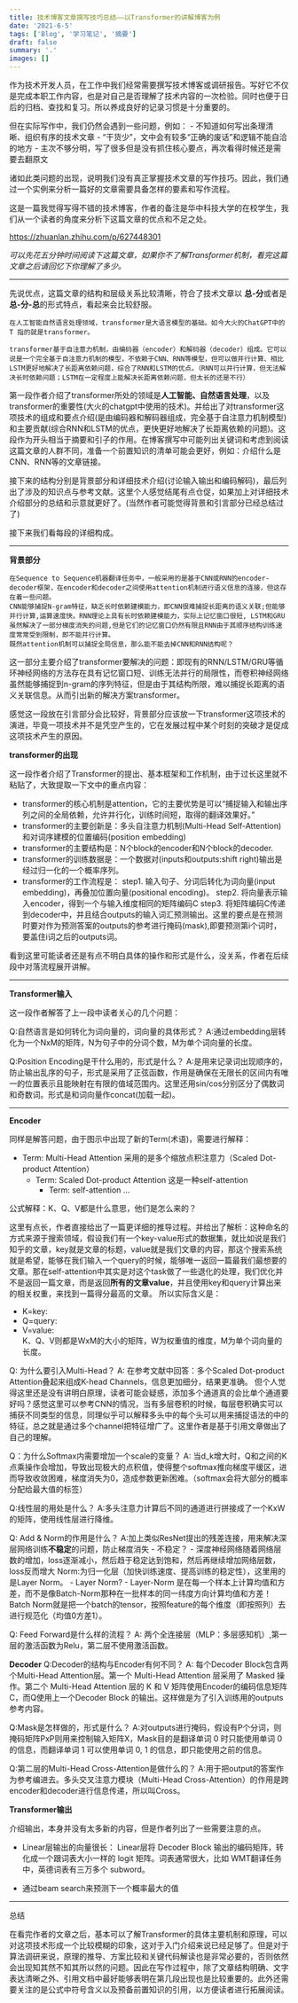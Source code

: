 ```yaml
---
title: 技术博客文章撰写技巧总结——以Transformer的讲解博客为例
date: '2021-6-5'
tags: ['Blog', '学习笔记', '摘要']
draft: false
summary: '.'
images: []
---
```


作为技术开发人员，在工作中我们经常需要撰写技术博客或调研报告。写好它不仅是完成本职工作内容，也是对自己是否理解了技术内容的一次检验。同时也便于日后的归档、查找和复习。所以养成良好的记录习惯是十分重要的。

但在实际写作中，我们仍然会遇到一些问题，例如：
    - 不知道如何写出条理清晰、组织有序的技术文章
    - “干货少”，文中会有较多“正确的废话”和逻辑不能自洽的地方
    - 主次不够分明，写了很多但是没有抓住核心要点，再次看得时候还是需要去翻原文

诸如此类问题的出现，说明我们没有真正掌握技术文章的写作技巧。因此，我们通过一个实例来分析一篇好的文章需要具备怎样的要素和写作流程。

这是一篇我觉得写得不错的技术博客，作者的备注是华中科技大学的在校学生，我们从一个读者的角度来分析下这篇文章的优点和不足之处。


https://zhuanlan.zhihu.com/p/627448301

*可以先花五分钟时间阅读下这篇文章，如果你不了解Transformer机制，看完这篇文章之后请回忆下你理解了多少。*


---
先说优点，这篇文章的结构和层级关系比较清晰，符合了技术文章以 **总-分**或者是 **总-分-总**的形式特点，看起来会比较舒服。


```
在人工智能自然语言处理领域，transformer是大语言模型的基础。如今大火的ChatGPT中的 T 指的就是transformer。

transformer基于自注意力机制，由编码器（encoder）和解码器（decoder）组成。它可以说是一个完全基于自注意力机制的模型，不依赖于CNN、RNN等模型，但可以做并行计算、相比LSTM更好地解决了长距离依赖问题，综合了RNN和LSTM的优点。（RNN可以并行计算，但无法解决长时依赖问题；LSTM在一定程度上能解决长距离依赖问题，但太长的还是不行）
```

第一段作者介绍了transformer所处的领域是**人工智能、自然语言处理**，以及transformer的重要性(大火的chatgpt中使用的技术)。并给出了对transformer这项技术的组成和要点介绍(是由编码器和解码器组成，完全基于自注意力机制模型)和主要贡献(综合RNN和LSTM的优点，更快更好地解决了长距离依赖的问题)。这段作为开头相当于摘要和引子的作用。在博客撰写中可能列出关键词和考虑到阅读这篇文章的人群不同，准备一个前置知识的清单可能会更好，例如：介绍什么是CNN、RNN等的文章链接。


接下来的结构分别是背景部分和详细技术介绍(讨论输入输出和编码解码)，最后列出了涉及的知识点与参考文献。这里个人感觉结尾有点仓促，如果加上对详细技术介绍部分的总结和示意就更好了。(当然作者可能觉得背景和引言部分已经总结过了)

接下来我们看每段的详细构成。

---
**背景部分**

```
在Sequence to Sequence机器翻译任务中，一般采用的是基于CNN或RNN的encoder-decoder框架，在encoder和decoder之间使用attention机制进行语义信息的连接，但这存在着一些问题。
CNN能够捕捉N-gram特征，缺乏长时依赖建模能力，即CNN很难捕捉长距离的语义关联;但能够并行计算,运算速度快。RNN理论上具有长时依赖建模能力，实际上记忆窗口很短, LSTM和GRU虽然解决了一部分梯度消失的问题,但是它们的记忆窗口仍然有限且RNN由于其顺序结构训练速度常常受到限制，即不能并行计算。
既然attention机制可以捕捉全局信息，那么能不能去掉CNN和RNN结构呢？

```
这一部分主要介绍了transformer要解决的问题：即现有的RNN/LSTM/GRU等循环神经网络的方法存在具有记忆窗口短、训练无法并行的局限性，而卷积神经网络虽然能够捕捉到n-gram的序列特征，但是由于其结构所限，难以捕捉长距离的语义关联信息。从而引出新的解决方案transformer。

感觉这一段放在引言部分会比较好，背景部分应该放一下transformer这项技术的演进，毕竟一项技术并不是凭空产生的，它在发展过程中某个时刻的突破才是促成这项技术产生的原因。


**transformer的出现**

这一段作者介绍了Transformer的提出、基本框架和工作机制，由于过长这里就不粘贴了，大致提取一下文中的重点内容：

- transformer的核心机制是attention，它的主要优势是可以“捕捉输入和输出序列之间的全局依赖，允许并行化，训练时间短，取得的翻译效果好。”
- transformer的主要创新是：多头自注意力机制(Multi-Head Self-Attention)和对词序建模的位置编码(position embedding)
- transformer的主要结构是：N个block的encoder和N个block的decoder.
- transformer的训练数据是：一个数据对(inputs和outputs:shift right)输出是经过归一化的一个概率序列。
- transformer的工作流程是：
    step1. 输入句子、分词后转化为词向量(input embedding)，再叠加位置向量(positional encoding)。
    step2. 将向量表示输入encoder，得到一个与输入维度相同的矩阵编码C
    step3. 将矩阵编码C传递到decoder中，并且结合outputs的输入词汇预测输出。这里的要点是在预测时要对作为预测答案的outputs的参考进行掩码(mask),即要预测第i个词时，要盖住i词之后的outputs词。

看到这里可能读者还是有点不明白具体的操作和形式是什么，没关系，作者在后续段中对落流程展开讲解。

---
**Transformer输入**

这一段作者解答了上一段中读者关心的几个问题：

Q:自然语言是如何转化为词向量的，词向量的具体形式？
A:通过embedding层转化为一个NxM的矩阵，N为句子中的分词个数，M为单个词向量的长度。

Q:Position Encoding是干什么用的，形式是什么？
A:是用来记录词出现顺序的，防止输出乱序的句子，形式是采用了正弦函数，作用是确保在无限长的区间内有唯一的位置表示且能映射在有限的值域范围内。这里还用sin/cos分别区分了偶数词和奇数词。形式是和词向量作concat(加载一起)。

---

**Encoder**

同样是解答问题，由于图示中出现了新的Term(术语)，需要进行解释：

- Term: Multi-Head Attention
    采用的是多个缩放点积注意力（Scaled Dot-product Attention）
    - Term: Scaled Dot-product Attention
        这是一种self-attention
        - Term: self-attention
            ...

公式解释：K、Q、V都是什么意思，他们是怎么来的？

这里有点长，作者直接给出了一篇更详细的推导过程。并给出了解析：这种命名的方式来源于搜索领域，假设我们有一个key-value形式的数据集，就比如说是我们知乎的文章，key就是文章的标题，value就是我们文章的内容，那这个搜索系统就是希望，能够在我们输入一个query的时候，能够唯一返回一篇最我们最想要的文章。那在self-attention中其实是对这个task做了一些退化的处理，我们优化并不是返回一篇文章，而是返回**所有的文章value**，并且使用key和query计算出来的相关权重，来找到一篇得分最高的文章。
所以实际含义是：
- K=key:
- Q=query:
- V=value:   
K、Q、V则都是WxM的大小的矩阵，W为权重值的维度，M为单个词向量的长度。

Q: 为什么要引入Multi-Head？
A: 在参考文献中回答：多个Scaled Dot-product Attention叠起来组成K-head Channels，信息更加细分，结果更准确。
但个人觉得这里还是没有讲明白原理，读者可能会疑惑，添加多个通道真的会比单个通道要好吗？感觉这里可以参考CNN的情况，当有多层卷积的时候，每层卷积确实可以捕获不同类型的信息，同理似乎可以解释多头中的每个头可以用来捕捉语法的中的特征，总之就是通过多个channel把特征增广了。这里作者是基于引用文章做出了自己的理解。

Q：为什么Softmax内需要增加一个scale的变量？
A: 当d_k增大时，Q和之间的K点乘操作会增加，导致出现极大的点积值，使得整个softmax推向梯度平缓区，进而导致收敛困难，梯度消失为0，造成参数更新困难。（softmax会将大部分的概率分配给最大值的标签）

Q:线性层的用处是什么？
A:多头注意力计算后不同的通道进行拼接成了一个KxW的矩阵，使用线性层进行降维。

Q: Add & Norm的作用是什么？
A:加上类似ResNet提出的残差连接，用来解决深层网络训练**不稳定**的问题，防止梯度消失
    - 不稳定？
    - 深度神经网络随着网络层数的增加，loss逐渐减小，然后趋于稳定达到饱和，然后再继续增加网络层数，loss反而增大
Norm:为归一化层（加快训练速度、提高训练的稳定性），这里用的是Layer Norm。
    - Layer Norm?
    - Layer-Norm 是在每一个样本上计算均值和方差，而不是像Batch-Norm那种在一批样本的同一纬度方向计算均值和方差！Batch Norm就是把一个batch的tensor，按照feature的每个维度（即按照列）去进行规范化（均值0方差1）。

Q: Feed Forward是什么样的流程？
A: 两个全连接层（MLP：多层感知机）,第一层的激活函数为Relu，第二层不使用激活函数。

**Decoder**
Q:Decoder的结构与Encoder有何不同？
A: 每个Decoder Block包含两个Multi-Head Attention层。第一个 Multi-Head Attention 层采用了 Masked 操作。第二个 Multi-Head Attention 层的 K 和 V 矩阵使用Encoder的编码信息矩阵C，而Q使用上一个Decoder Block 的输出。这样做是为了引入训练用的outputs参考内容。

Q:Mask是怎样做的，形式是什么？
A:对outputs进行掩码，假设有P个分词，则掩码矩阵PxP则用来控制输入矩阵X，Mask目的是翻译单词 0 时只能使用单词 0 的信息，而翻译单词 1 可以使用单词 0, 1 的信息，即只能使用之前的信息。


Q:第二层的Multi-Head Cross-Attention是做什么的？
A:用于把output的答案作为参考编进去。多头交叉注意力模块（Multi-Head Cross-Attention）的作用是跨encoder和decoder进行信息传递，所以叫Cross。

**Transformer输出**

介绍输出，本身并没有太多新的内容，但是作者列出了一些需要注意的点。

- Linear层输出的向量很长：
Linear层将 Decoder Block 输出的编码矩阵，转化成一个跟词表大小一样的 logit 矩阵。词表通常很大，比如 WMT翻译任务中，英德词表有三万多个 subword。

- 通过beam search来预测下一个概率最大的值

---
总结

在看完作者的文章之后，基本可以了解Transformer的具体主要机制和原理，可以对这项技术形成一个比较模糊的印象，这对于入门介绍来说已经足够了。但是对于算法调研来说，原理的推导、方案比较和关键代码解读也是非常必要的，否则依然会出现知其然不知其所以然的问题。因此在写作过程中，除了文章结构明确、文字表达清晰之外、引用文档中最好能够表明在第几段出现也是比较重要的。此外还需要关注的是公式中符号含义以及预备前置知识的引用，以方便读者进行拓展阅读。







    

